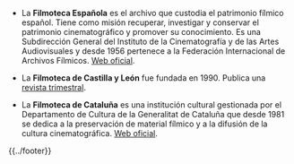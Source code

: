 {{header|1=Filmotecas}}

* La '''Filmoteca Española''' es el archivo que custodia el patrimonio fílmico español. Tiene como misión recuperar, investigar y conservar el patrimonio cinematográfico y promover su conocimiento. Es una Subdirección General del Instituto de la Cinematografía y de las Artes Audiovisuales y desde 1956 pertenece a la Federación Internacional de Archivos Fílmicos. [http://www.mecd.gob.es/cultura-mecd/areas-cultura/cine/mc/fe/portada.html Web oficial].

* La '''Filmoteca de Castilla y León''' fue fundada en 1990. Publica una [http://www.filmotecadecastillayleon.es/revista-digital.php revista trimestral].

* La '''Filmoteca de Cataluña''' es una institución cultural gestionada por el Departamento de Cultura de la Generalitat de Cataluña que desde 1981 se dedica a la preservación de material fílmico y a la difusión de la cultura cinematográfica. [http://www.filmoteca.cat Web oficial].

{{../footer}}
